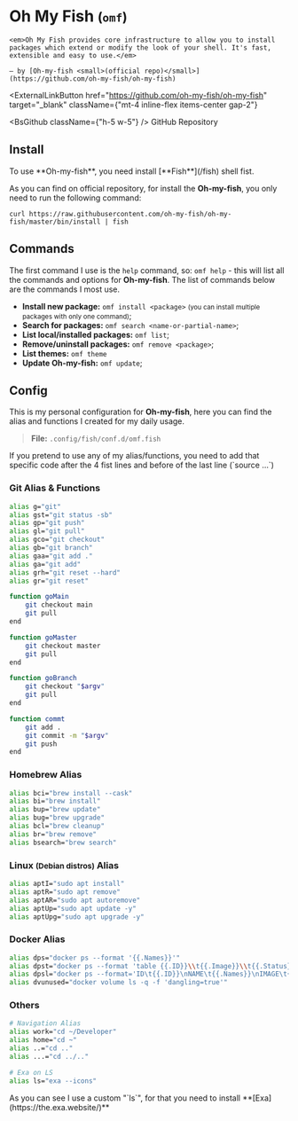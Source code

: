 
# Oh My Fish <small>(`omf`)</small>

<Bleed>
  <div style={{ border: '1px solid #888', padding: '4rem 2.5rem', textAlign: 'center' }}>
    <ImQuotesLeft className={'w-10 h-10 mx-auto mb-4 text-cyan-500'} />

    <em>Oh My Fish provides core infrastructure to allow you to install packages which extend or modify the look of your shell. It's fast, extensible and easy to use.</em>

    — by [Oh-my-fish <small>(official repo)</small>](https://github.com/oh-my-fish/oh-my-fish)

  </div>
</Bleed>

<ExternalLinkButton
  href="https://github.com/oh-my-fish/oh-my-fish"
  target="_blank"
  className={"mt-4 inline-flex items-center gap-2"}
>
  <BsGithub className={"h-5 w-5"} />
  <span>GitHub Repository</span>
</ExternalLinkButton>

## Install

<Callout type="warning" emoji="⚠️️️">
  To use **Oh-my-fish**, you need install [**Fish**](/fish) shell fist.
</Callout>

As you can find on official repository, for install the **Oh-my-fish**, you only need to run the following command:

```shell
curl https://raw.githubusercontent.com/oh-my-fish/oh-my-fish/master/bin/install | fish
```

## Commands

The first command I use is the `help` command, so: `omf help` - this will list all the commands and options for **Oh-my-fish**.
The list of commands below are the commands I most use.

- **Install new package:** `omf install <package>` <small>(you can install multiple packages with only one command)</small>;
- **Search for packages:** `omf search <name-or-partial-name>`;
- **List local/installed packages:** `omf list`;
- **Remove/uninstall packages:** `omf remove <package>`;
- **List themes:** `omf theme`
- **Update Oh-my-fish:** `omf update`;

## Config

This is my personal configuration for **Oh-my-fish**, here you can find the alias and functions I created for my daily usage.

> **File:** `.config/fish/conf.d/omf.fish`

<Callout type="warning" emoji="⚠️️️">
  If you pretend to use any of my alias/functions, you need to add that specific
  code after the 4 fist lines and before of the last line (`source ...`)
</Callout>

### Git Alias & Functions

```bash
alias g="git"
alias gst="git status -sb"
alias gp="git push"
alias gl="git pull"
alias gco="git checkout"
alias gb="git branch"
alias gaa="git add ."
alias ga="git add"
alias grh="git reset --hard"
alias gr="git reset"

function goMain
    git checkout main
    git pull
end

function goMaster
    git checkout master
    git pull
end

function goBranch
    git checkout "$argv"
    git pull
end

function commt
    git add .
    git commit -m "$argv"
    git push
end
```

### Homebrew Alias

```bash
alias bci="brew install --cask"
alias bi="brew install"
alias bup="brew update"
alias bug="brew upgrade"
alias bcl="brew cleanup"
alias br="brew remove"
alias bsearch="brew search"
```

### Linux <small>(Debian distros)</small> Alias

```bash
alias aptI="sudo apt install"
alias aptR="sudo apt remove"
alias aptAR="sudo apt autoremove"
alias aptUp="sudo apt update -y"
alias aptUpg="sudo apt upgrade -y"
```

### Docker Alias

```bash
alias dps="docker ps --format '{{.Names}}'"
alias dpst="docker ps --format 'table {{.ID}}\\t{{.Image}}\\t{{.Status}}\\t{{.Names}}'"
alias dpsl="docker ps --format='ID\t{{.ID}}\nNAME\t{{.Names}}\nIMAGE\t{{.Image}}\nPORTS\t{{.Ports}}\nCOMMAND\t{{.Command}}\nCREATED\t{{.CreatedAt}}\nSTATUS\t{{.Status}}\n'"
alias dvunused="docker volume ls -q -f 'dangling=true'"
```

### Others

```bash
# Navigation Alias
alias work="cd ~/Developer"
alias home="cd ~"
alias ..="cd .."
alias ...="cd ../.."

# Exa on LS
alias ls="exa --icons"
```

<Callout type="warning" emoji="⚠️️️">
  As you can see I use a custom "`ls`", for that you need to install
  **[Exa](https://the.exa.website/)**
</Callout>
